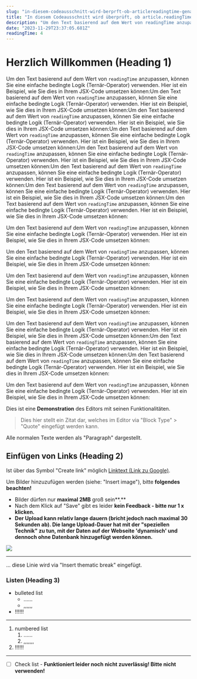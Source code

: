 ```yaml
---
slug: "in-diesem-codeausschnitt-wird-berprft-ob-articlereadingtime-genau-1-ist"
title: "In diesem Codeausschnitt wird überprüft, ob article.readingTime genau 1 ist."
description: "Um den Text basierend auf dem Wert von readingTime anzupassen, können Sie eine einfache bedingte Logik (Ternär-Operator) verwenden. Hier ist ein Beispiel, wie Sie dies in Ihrem JSX-Code umsetzen können: Um den Text basierend auf dem Wert von readingTime anzupassen, können Sie eine einfache bedingte Logik (Ternär-Operator) verwenden. Hier ist ein Beispiel, wie Sie dies in Ihrem JSX-Code umsetzen können: Um den Text basierend auf dem Wert von readingTime anzupassen, können Sie eine einfache bedingte Logik (Ternär-Operator) verwenden. Hier ist ein Beispiel, wie Sie dies in Ihrem JSX-Code umsetzen können:"
date: "2023-11-29T23:37:05.681Z"
readingTime: 4
---
```

# Herzlich Willkommen (Heading 1)

Um den Text basierend auf dem Wert von `readingTime` anzupassen, können Sie eine einfache bedingte Logik (Ternär-Operator) verwenden. Hier ist ein Beispiel, wie Sie dies in Ihrem JSX-Code umsetzen können:Um den Text basierend auf dem Wert von `readingTime` anzupassen, können Sie eine einfache bedingte Logik (Ternär-Operator) verwenden. Hier ist ein Beispiel, wie Sie dies in Ihrem JSX-Code umsetzen können:Um den Text basierend auf dem Wert von `readingTime` anzupassen, können Sie eine einfache bedingte Logik (Ternär-Operator) verwenden. Hier ist ein Beispiel, wie Sie dies in Ihrem JSX-Code umsetzen können:Um den Text basierend auf dem Wert von `readingTime` anzupassen, können Sie eine einfache bedingte Logik (Ternär-Operator) verwenden. Hier ist ein Beispiel, wie Sie dies in Ihrem JSX-Code umsetzen können:Um den Text basierend auf dem Wert von `readingTime` anzupassen, können Sie eine einfache bedingte Logik (Ternär-Operator) verwenden. Hier ist ein Beispiel, wie Sie dies in Ihrem JSX-Code umsetzen können:Um den Text basierend auf dem Wert von `readingTime` anzupassen, können Sie eine einfache bedingte Logik (Ternär-Operator) verwenden. Hier ist ein Beispiel, wie Sie dies in Ihrem JSX-Code umsetzen können:Um den Text basierend auf dem Wert von `readingTime` anzupassen, können Sie eine einfache bedingte Logik (Ternär-Operator) verwenden. Hier ist ein Beispiel, wie Sie dies in Ihrem JSX-Code umsetzen können:Um den Text basierend auf dem Wert von `readingTime` anzupassen, können Sie eine einfache bedingte Logik (Ternär-Operator) verwenden. Hier ist ein Beispiel, wie Sie dies in Ihrem JSX-Code umsetzen können:

Um den Text basierend auf dem Wert von `readingTime` anzupassen, können Sie eine einfache bedingte Logik (Ternär-Operator) verwenden. Hier ist ein Beispiel, wie Sie dies in Ihrem JSX-Code umsetzen können:

Um den Text basierend auf dem Wert von `readingTime` anzupassen, können Sie eine einfache bedingte Logik (Ternär-Operator) verwenden. Hier ist ein Beispiel, wie Sie dies in Ihrem JSX-Code umsetzen können:

Um den Text basierend auf dem Wert von `readingTime` anzupassen, können Sie eine einfache bedingte Logik (Ternär-Operator) verwenden. Hier ist ein Beispiel, wie Sie dies in Ihrem JSX-Code umsetzen können:

Um den Text basierend auf dem Wert von `readingTime` anzupassen, können Sie eine einfache bedingte Logik (Ternär-Operator) verwenden. Hier ist ein Beispiel, wie Sie dies in Ihrem JSX-Code umsetzen können:

Um den Text basierend auf dem Wert von `readingTime` anzupassen, können Sie eine einfache bedingte Logik (Ternär-Operator) verwenden. Hier ist ein Beispiel, wie Sie dies in Ihrem JSX-Code umsetzen können:Um den Text basierend auf dem Wert von `readingTime` anzupassen, können Sie eine einfache bedingte Logik (Ternär-Operator) verwenden. Hier ist ein Beispiel, wie Sie dies in Ihrem JSX-Code umsetzen können:Um den Text basierend auf dem Wert von `readingTime` anzupassen, können Sie eine einfache bedingte Logik (Ternär-Operator) verwenden. Hier ist ein Beispiel, wie Sie dies in Ihrem JSX-Code umsetzen können:

Um den Text basierend auf dem Wert von `readingTime` anzupassen, können Sie eine einfache bedingte Logik (Ternär-Operator) verwenden. Hier ist ein Beispiel, wie Sie dies in Ihrem JSX-Code umsetzen können:

Dies ist eine **Demonstration** des Editors mit seinen Funktionalitäten.

> Dies hier stellt ein Zitat dar, welches im Editor via "Block Type" > "Quote" eingefügt werden kann.

Alle normalen Texte werden als "Paragraph" dargestellt.

## Einfügen von Links (Heading 2)

Ist über das Symbol "Create link" möglich
[Linktext (Link zu Google)](https://google.de/).

Um Bilder hinzuzufügen werden (siehe: "Insert image"), bitte **folgendes beachten!**&#x20;

* Bilder dürfen nur **maximal 2MB** groß sein\*\*.\*\*
* Nach dem Klick auf "Save" gibt es leider **kein Feedback - bitte nur 1 x klicken.**
* **Der Upload kann relativ lange dauern (bricht jedoch nach maximal 30 Sekunden ab). Die lange Upload-Dauer hat mit der "speziellen Technik" zu tun, mit der Daten auf der Webseite 'dynamisch' und dennoch ohne Datenbank hinzugefügt werden können.**

![](https://raw.githubusercontent.com/J-Zet/cgps-content/main/images/editor-example.png)

***

... diese Linie wird via "Insert thematic break" eingefügt.

### Listen (Heading 3)

* bulleted list
  * ......
  * ,,,,,,
* !!!!!!

***

1. numbered list
   1. ......
   2. ,,,,,,,
2. !!!!!!

***

* [ ] Check list - **Funktioniert leider noch nicht zuverlässig! Bitte nicht verwenden!**